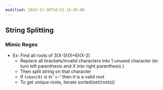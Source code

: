 ```yaml
---
modified: 2024-12-30T18:51:16-05:00
---
```

## String Splitting

### Mimic Regex

- Ex: Find all roots of 3(X-5)(X+6)(X-2)
  - Replace all brackets/invalid characters into 1 unused character (ie: turn left parenthesis and X into right parenthesis )
  - Then split string on that character
  - If `token[0]` is in '+-' then it is a valid root
  - To get unique roots, iterate sorted(set(roots))
